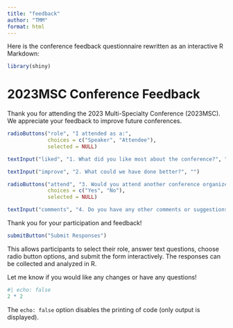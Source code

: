 ```yaml
---
title: "feedback"
author: "TMM"
format: html
---
```

Here is the conference feedback questionnaire rewritten as an interactive R Markdown:

```r
library(shiny)
```

# 2023MSC Conference Feedback

Thank you for attending the 2023 Multi-Specialty Conference (2023MSC). We appreciate your feedback to improve future conferences.

```r
radioButtons("role", "I attended as a:", 
             choices = c("Speaker", "Attendee"),
             selected = NULL)

textInput("liked", "1. What did you like most about the conference?", "")

textInput("improve", "2. What could we have done better?", "")

radioButtons("attend", "3. Would you attend another conference organized by us in the future?",
             choices = c("Yes", "No"), 
             selected = NULL)

textInput("comments", "4. Do you have any other comments or suggestions?", "")
```

Thank you for your participation and feedback!

```r
submitButton("Submit Responses")
```

This allows participants to select their role, answer text questions, choose radio button options, and submit the form interactively. The responses can be collected and analyzed in R.

Let me know if you would like any changes or have any questions!

```r
#| echo: false
2 * 2
```

The `echo: false` option disables the printing of code (only output is displayed).
